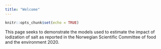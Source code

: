 ```yaml
---
title: "Welcome"
---
```


```r
knitr::opts_chunk$set(echo = TRUE)
```

This page seeks to demonstrate the models used to estimate the impact of iodization of salt as reported in the Norwegian Scientific Committee of food and the environment 2020.


